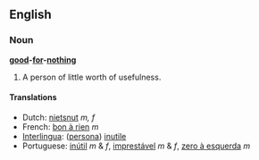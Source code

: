 ==English==

===Noun===
'''[[good]]-[[for]]-[[nothing]]'''

# A person of little worth of usefulness.

====Translations====
*Dutch: [[nietsnut]] ''m, f''
*French: [[bon à rien]] ''m''
*[[Interlingua]]: ([[persona]]) [[inutile]]
*Portuguese: [[inútil]] ''m'' & ''f'', [[imprestável]] ''m'' & ''f'', [[zero à esquerda]] ''m''